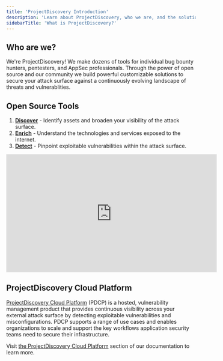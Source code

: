 ```yaml
---
title: 'ProjectDiscovery Introduction'
description: 'Learn about ProjectDiscovery, who we are, and the solutions we offer'
sidebarTitle: 'What is ProjectDiscovery?'
---
```


## Who are we?

We're ProjectDiscovery! We make dozens of tools for individual bug bounty hunters, pentesters, and AppSec professionals. Through the power of open source and 
our community we build powerful customizable solutions to secure your attack surface against a continuously evolving landscape of threats 
and vulnerablities. 

## Open Source Tools

<Snippet file="tools-statement.mdx" />

1. [**Discover**](/tools/index#discover) - Identify assets and broaden your visibility of the attack surface.
2. [**Enrich**](/tools/index#enrich) - Understand the technologies and services exposed to the internet.
3. [**Detect**](/tools/index#detect) - Pinpoint exploitable vulnerabilities within the attack surface.

<iframe
  width="560"
  height="315"
  src="https://www.youtube.com/embed/o4T3NTl-vCg"
  title="YouTube video player"
  frameBorder="0"
  allow="accelerometer; autoplay; clipboard-write; encrypted-media; gyroscope; picture-in-picture"
  allowFullScreen
></iframe>

## ProjectDiscovery Cloud Platform

[ProjectDiscovery Cloud Platform](https://projectdiscovery.io/platform) (PDCP) is a hosted, vulnerability management product that provides continuous visibility across your external attack surface by detecting exploitable vulnerabilities and misconfigurations. 
PDCP supports a range of use cases and enables organizations to scale and support the key workflows application security teams need to secure their infrastructure.

Visit [the ProjectDiscovery Cloud Platform](/cloud/introduction) section of our documentation to learn more. 